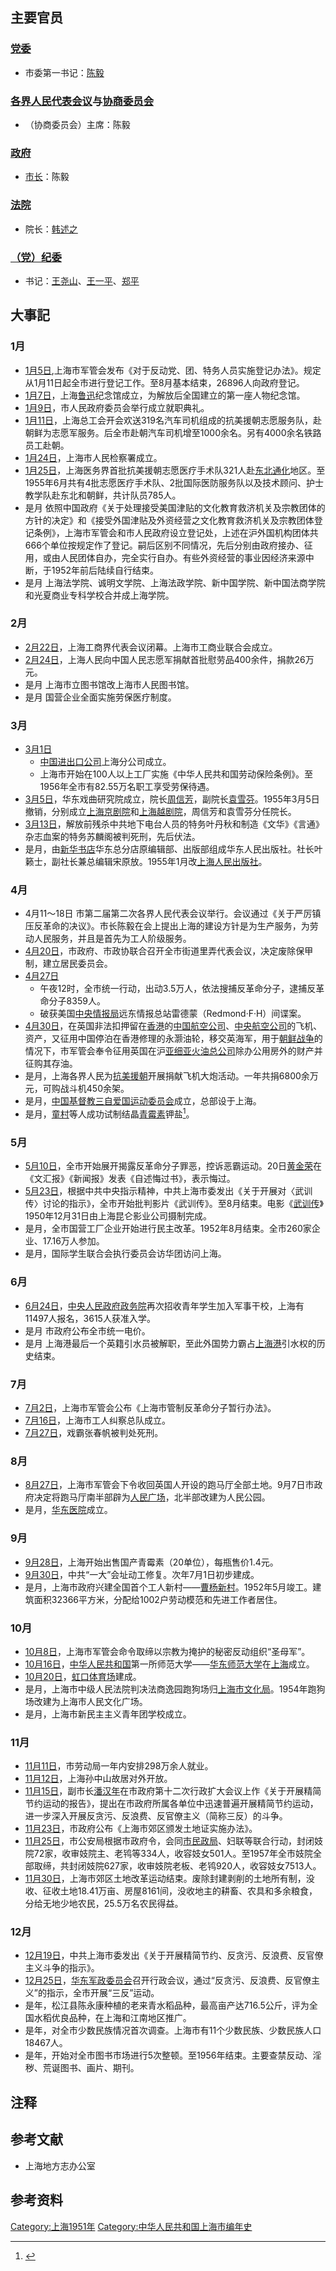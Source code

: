 {{上海年表|1951}}
{{C20YearInTopic|1951年}}{{clear}}
{{上海歷史}}
== 主要官员 ==

=== [[中国共产党上海市委员会|党委]] ===
*市委第一书记：[[陈毅|陈毅]]

=== [[上海市各界人民代表会议|各界人民代表会议]]与[[上海市各界人民会议协商委员会|协商委员会]]{{NoteTag|各界人民代表会议的常设机关是协商委员会。各界人民代表会议代行人大职权，协商委员会代行政协职权。}}===

* （协商委员会）主席：陈毅

=== [[上海市人民政府|政府]]===

* [[上海市行政首長列表|市长]]：陈毅

=== [[上海市高级人民法院|法院]] ===
* 院长：[[韩述之|韩述之]]

=== [[中国共产党上海市纪律检查委员会|（党）纪委]] ===
*书记：[[王尧山|王尧山]]、[[王一平_(1914年)|王一平]]、[[郑平_(1908年)|郑平]]{{NoteTag|1950年11月成立上海市纪委，书记先后有王尧山、王一平、郑平，但暂无确切资料表明其具体上任、卸任时间，因此暂时并列标出。<ref>{{Cite web |url=http://www.shtong.gov.cn/Newsite/node2/node2247/node4568/node79139/node79145/userobject1ai103319.html |title=上海通志·第四章·第二卷·第四节 |accessdate=2020-07-26 |archive-date=2020-11-03 |archive-url=https://web.archive.org/web/20201103170952/http://www.shtong.gov.cn/Newsite/node2/node2247/node4568/node79139/node79145/userobject1ai103319.html |dead-url=no }}</ref>}}

== 大事記 ==
=== 1月 ===
*[[1月5日|1月5日]],上海市军管会发布《对于反动党、团、特务人员实施登记办法》。规定从1月11日起全市进行登记工作。至8月基本结束，26896人向政府登记。
*[[1月7日|1月7日]]，上海[[鲁迅|鲁迅]]纪念馆成立，为解放后全国建立的第一座人物纪念馆。
*[[1月9日|1月9日]]，市人民政府委员会举行成立就职典礼。
*[[1月11日|1月11日]]，上海总工会开会欢送319名汽车司机组成的抗美援朝志愿服务队，赴朝鲜为志愿军服务。后全市赴朝汽车司机增至1000余名。另有4000余名铁路员工赴朝。
*[[1月24日|1月24日]]，上海市人民检察署成立。
*[[1月25日|1月25日]]，上海医务界首批抗美援朝志愿医疗手术队321人赴[[中国东北地区|东北]][[通化|通化]]地区。至1955年6月共有4批志愿医疗手术队、2批国际医防服务队以及技术顾问、护士教学队赴东北和朝鲜，共计队员785人。
* 是月 依照中国政府《关于处理接受美国津贴的文化教育救济机关及宗教团体的方针的决定》和《接受外国津贴及外资经营之文化教育救济机关及宗教团体登记条例》，上海市军管会和市人民政府设立登记处，上述在沪外国机构团体共666个单位按规定作了登记。嗣后区别不同情况，先后分别由政府接办、征用，或由人民团体自办，完全实行自办。有些外资经营的事业因经济来源中断，于1952年前后陆续自行结束。
* 是月 上海法学院、诚明文学院、上海法政学院、新中国学院、新中国法商学院和光夏商业专科学校合并成上海学院。

=== 2月 ===
*[[2月22日|2月22日]]，上海工商界代表会议闭幕。上海市工商业联合会成立。
*[[2月24日|2月24日]]，上海人民向中国人民志愿军捐献首批慰劳品400余件，捐款26万元。
* 是月 上海市立图书馆改上海市人民图书馆。
* 是月 国营企业全面实施劳保医疗制度。

=== 3月 ===
*[[3月1日|3月1日]]
**[[中国进出口公司|中国进出口公司]]上海分公司成立。
**上海市开始在100人以上工厂实施《中华人民共和国劳动保险条例》。至1956年全市有82.55万名职工享受劳保待遇。
*[[3月5日|3月5日]]，华东戏曲研究院成立，院长[[周信芳|周信芳]]，副院长[[袁雪芬|袁雪芬]]。1955年3月5日撤销，分别成立[[上海京剧院|上海京剧院]]和[[上海越剧院|上海越剧院]]，周信芳和袁雪芬分任院长。
*[[3月13日|3月13日]]，解放前残杀中共地下电台人员的特务叶丹秋和制造《文华》《言通》杂志血案的特务苏麟阁被判死刑，先后伏法。
* 是月，由[[新华书店|新华书店]]华东总分店原编辑部、出版部组成华东人民出版社。社长叶籁士，副社长兼总编辑宋原放。1955年1月改[[上海人民出版社|上海人民出版社]]。

=== 4月 ===
*4月11～18日 市第二届第二次各界人民代表会议举行。会议通过《关于严厉镇压反革命的决议》。市长陈毅在会上提出上海的建设方针是为生产服务，为劳动人民服务，并且是首先为工人阶级服务。
*[[4月20日|4月20日]]，市政府、市政协联合召开全市街道里弄代表会议，决定废除保甲制，建立居民委员会。
*[[4月27日|4月27日]]
**午夜12时，全市统一行动，出动3.5万人，依法搜捕反革命分子，逮捕反革命分子8359人。
**破获美国[[中央情报局|中央情报局]]远东情报总站雷德蒙（Redmond·F·H）间谍案。
*[[4月30日|4月30日]]，在英国非法扣押留在[[香港|香港]]的[[中国航空公司|中国航空公司]]、[[中央航空公司|中央航空公司]]的飞机、资产，又征用中国停泊在香港修理的永灏油轮，移交英海军，用于[[朝鲜战争|朝鲜战争]]的情况下，市军管会奉令征用英国在沪[[亚细亚火油总公司|亚细亚火油总公司]]除办公用房外的财产并征购其存油。
* 是月，上海各界人民为[[抗美援朝|抗美援朝]]开展捐献飞机大炮活动。一年共捐6800余万元，可购战斗机450余架。
* 是月，[[中国基督教三自爱国运动委员会|中国基督教三自爱国运动委员会]]成立，总部设于上海。
* 是月，[[童村|童村]]等人成功试制结晶[[青霉素|青霉素]]钾盐<ref>{{cite web|url=http://www.shtong.gov.cn/Newsite/node2/node4/node2249/changning/node43717/node43719/node63630/userobject1ai52423.html|title=长宁区志->--第三十八编人物->--一、人物传略->--童村(1906～1994年)|publisher=上海市地方志办公室|accessdate=2019-11-17|archive-date=2018-09-27|archive-url=https://web.archive.org/web/20180927070908/http://www.shtong.gov.cn/Newsite/node2/node4/node2249/changning/node43717/node43719/node63630/userobject1ai52423.html|dead-url=no}}</ref>。

=== 5月 ===
*[[5月10日|5月10日]]，全市开始展开揭露反革命分子罪恶，控诉恶霸运动。20日[[黄金荣|黄金荣]]在《文汇报》《新闻报》发表《自述悔过书》，表示悔过。
*[[5月23日|5月23日]]，根据中共中央指示精神，中共上海市委发出《关于开展对〈武训传〉讨论的指示》，全市开始批判影片《武训传》。至8月结束。电影《[[武训传|武训传]]》1950年12月31日由上海昆仑影业公司摄制完成。
* 是月，全市国营工厂企业开始进行民主改革。1952年8月结束。全市260家企业、17.16万人参加。
* 是月，国际学生联合会执行委员会访华团访问上海。

=== 6月 ===
*[[6月24日|6月24日]]，[[中央人民政府|中央人民政府]][[政务院|政务院]]再次招收青年学生加入军事干校，上海有11497人报名，3615人获准入学。
* 是月 市政府公布全市统一电价。
* 是月 上海港最后一个英籍引水员被解职，至此外国势力霸占[[上海港|上海港]]引水权的历史结束。

=== 7月 ===
*[[7月2日|7月2日]]，上海市军管会公布《上海市管制反革命分子暂行办法》。
*[[7月16日|7月16日]]，上海市工人纠察总队成立。
*[[7月27日|7月27日]]，戏霸张春帆被判处死刑。

=== 8月 ===
*[[8月27日|8月27日]]，上海市军管会下令收回英国人开设的跑马厅全部土地。9月7日市政府决定将跑马厅南半部辟为[[人民广场_(上海)|人民广场]]，北半部改建为人民公园。
*是月，[[华东医院|华东医院]]成立。

=== 9月 ===
*[[9月28日|9月28日]]，上海开始出售国产青霉素（20单位），每瓶售价1.4元。
*[[9月30日|9月30日]]，中共“一大”会址动工修复。次年7月1日初步建成。
* 是月，上海市政府兴建全国首个工人新村——[[曹杨新村|曹杨新村]]。1952年5月竣工。建筑面积32366平方米，分配给1002户劳动模范和先进工作者居住。

=== 10月 ===
*[[10月8日|10月8日]]，上海市军管会命令取缔以宗教为掩护的秘密反动组织“圣母军”。
*[[10月16日|10月16日]]，[[中华人民共和国|中华人民共和国]]第一所师范大学——[[华东师范大学|华东师范大学]]在[[上海|上海]]成立。
*[[10月20日|10月20日]]，[[虹口体育场|虹口体育场]]建成。
* 是月，上海市中级人民法院判决法商逸园跑狗场归[[上海市文化局|上海市文化局]]。1954年跑狗场改建为上海市人民文化广场。
* 是月，上海市新民主主义青年团学校成立。

=== 11月 ===
*[[11月11日|11月11日]]，市劳动局一年内安排298万余人就业。
*[[11月12日|11月12日]]，上海孙中山故居对外开放。
*[[11月15日|11月15日]]，副市长[[潘汉年|潘汉年]]在市政府第十二次行政扩大会议上作《关于开展精简节约运动的报告》，提出在市政府所属各单位中迅速普遍开展精简节约运动，进一步深入开展反贪污、反浪费、反官僚主义（简称三反）的斗争。
*[[11月23日|11月23日]]，市政府公布《上海市郊区颁发土地证实施办法》。
*[[11月25日|11月25日]]，市公安局根据市政府令，会同[[上海市民政局|市民政局]]、妇联等联合行动，封闭妓院72家，收审妓院主、老鸨等334人，收容妓女501人。至1957年全市妓院全部取缔，共封闭妓院627家，收审妓院老板、老鸨920人，收容妓女7513人。
*[[11月30日|11月30日]]，上海市郊区土地改革运动结束。废除封建剥削的土地所有制，没收、征收土地18.41万亩、房屋8161间，没收地主的耕畜、农具和多余粮食，分给无地少地农民，25.5万名农民得益。

=== 12月 ===
*[[12月19日|12月19日]]，中共上海市委发出《关于开展精简节约、反贪污、反浪费、反官僚主义斗争的指示》。
*[[12月25日|12月25日]]，[[华东军政委员会|华东军政委员会]]召开行政会议，通过“反贪污、反浪费、反官僚主义”的指示，全市开展“三反”运动。
* 是年，松江县陈永康种植的老来青水稻品种，最高亩产达716.5公斤，评为全国水稻优良品种，在上海和江南地区推广。
* 是年，对全市少数民族情况首次调查。上海市有11个少数民族、少数民族人口18467人。
* 是年，开始对全市图书市场进行5次整顿。至1956年结束。主要查禁反动、淫秽、荒诞图书、画片、期刊。

== 注释 ==
{{NoteFoot}}

== 参考文献 ==
*上海地方志办公室

== 参考资料 ==
<div class="references-small">
<references />
</div>

[[Category:上海1951年|Category:上海1951年]]
[[Category:中华人民共和国上海市编年史|Category:中华人民共和国上海市编年史]]